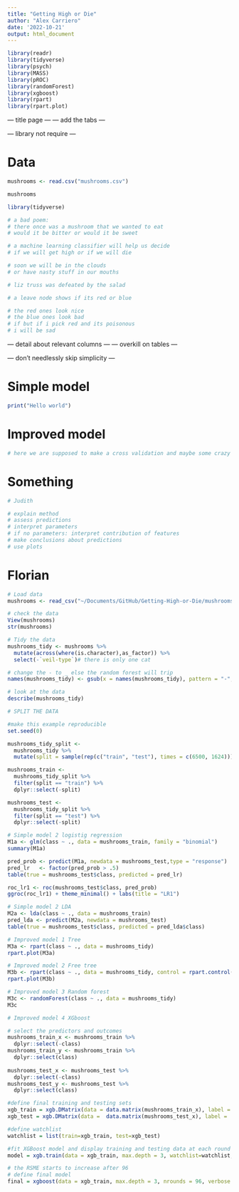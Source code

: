 ```yaml
---
title: "Getting High or Die"
author: "Alex Carriero"
date: '2022-10-21'
output: html_document
---
```


```r
library(readr)
library(tidyverse)
library(psych)
library(MASS)
library(pROC)
library(randomForest)
library(xgboost)
library(rpart)
library(rpart.plot)
```
--- title page ---
--- add the tabs ---

--- library not require ---


# Data
```r
mushrooms <- read.csv("mushrooms.csv")
```

```r
mushrooms
```

```r
library(tidyverse)
```


```r
# a bad poem:  
# there once was a mushroom that we wanted to eat 
# would it be bitter or would it be sweet 

# a machine learning classifier will help us decide 
# if we will get high or if we will die

# soon we will be in the clouds
# or have nasty stuff in our mouths

# liz truss was defeated by the salad

# a leave node shows if its red or blue

# the red ones look nice 
# the blue ones look bad
# if but if i pick red and its poisonous
# i will be sad
```

--- detail about relevant columns ---
--- overkill on tables ---

--- don't needlessly skip simplicity ---

# Simple model

```r
print("Hello world")
```

# Improved model

```r
# here we are supposed to make a cross validation and maybe some crazy threshold stuff
```

# Something

```r
# Judith

# explain method
# assess predictions
# interpret parameters
# if no parameters: interpret contribution of features
# make conclusions about predictions
# use plots
```




# Florian
```r
# Load data
mushrooms <- read_csv("~/Documents/GitHub/Getting-High-or-Die/mushrooms.csv")

# check the data
View(mushrooms)
str(mushrooms)

# Tidy the data
mushrooms_tidy <- mushrooms %>%
  mutate(across(where(is.character),as_factor)) %>% 
  select(-`veil-type`)# there is only one cat 

# change the - to _ else the random forest will trip
names(mushrooms_tidy) <- gsub(x = names(mushrooms_tidy), pattern = "-", replacement = "_") 

# look at the data
describe(mushrooms_tidy)

# SPLIT THE DATA

#make this example reproducible
set.seed(0)

mushrooms_tidy_split <- 
  mushrooms_tidy %>% 
  mutate(split = sample(rep(c("train", "test"), times = c(6500, 1624))))

mushrooms_train <- 
  mushrooms_tidy_split %>% 
  filter(split == "train") %>%
  dplyr::select(-split)

mushrooms_test <- 
  mushrooms_tidy_split %>% 
  filter(split == "test") %>% 
  dplyr::select(-split)

# Simple model 2 logistig regression
M1a <- glm(class ~ ., data = mushrooms_train, family = "binomial")
summary(M1a)

pred_prob <- predict(M1a, newdata = mushrooms_test,type = "response")
pred_lr   <- factor(pred_prob > .5)
table(true = mushrooms_test$class, predicted = pred_lr)

roc_lr1 <- roc(mushrooms_test$class, pred_prob)
ggroc(roc_lr1) + theme_minimal() + labs(title = "LR1")

# Simple model 2 LDA
M2a <- lda(class ~ ., data = mushrooms_train)
pred_lda <- predict(M2a, newdata = mushrooms_test)
table(true = mushrooms_test$class, predicted = pred_lda$class)

# Improved model 1 Tree
M3a <- rpart(class ~ ., data = mushrooms_tidy)
rpart.plot(M3a)

# Improved model 2 Free tree
M3b <- rpart(class ~ ., data = mushrooms_tidy, control = rpart.control(minbucket = 1, cp = 0)) 
rpart.plot(M3b)

# Improved model 3 Random forest
M3c <- randomForest(class ~ ., data = mushrooms_tidy)
M3c

# Improved model 4 XGboost

# select the predictors and outcomes
mushrooms_train_x <- mushrooms_train %>% 
  dplyr::select(-class)
mushrooms_train_y <- mushrooms_train %>% 
  dplyr::select(class)
  
mushrooms_test_x <- mushrooms_test %>% 
  dplyr::select(-class)
mushrooms_test_y <- mushrooms_test %>% 
  dplyr::select(class)

#define final training and testing sets
xgb_train = xgb.DMatrix(data = data.matrix(mushrooms_train_x), label = data.matrix(mushrooms_train_y))
xgb_test = xgb.DMatrix(data =  data.matrix(mushrooms_test_x), label =  data.matrix(mushrooms_test_y))

#define watchlist
watchlist = list(train=xgb_train, test=xgb_test)

#fit XGBoost model and display training and testing data at each round
model = xgb.train(data = xgb_train, max.depth = 3, watchlist=watchlist, nrounds = 100)

# the RSME starts to increase after 96
# define final model
final = xgboost(data = xgb_train, max.depth = 3, nrounds = 96, verbose = 0)

```
